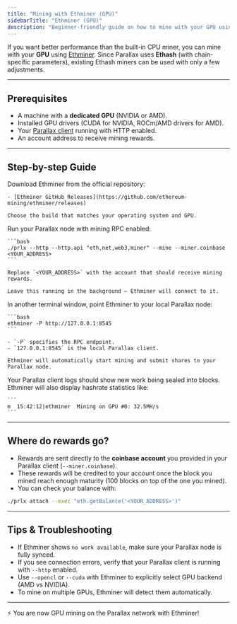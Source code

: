 ```yaml
---
title: "Mining with Ethminer (GPU)"
sidebarTitle: "Ethminer (GPU)"
description: "Beginner-friendly guide on how to mine with your GPU using Ethminer."
---
```


If you want better performance than the built-in CPU miner, you can mine with your **GPU** using [Ethminer](https://github.com/ethereum-mining/ethminer).   Since Parallax uses **Ethash** (with chain-specific parameters), existing Ethash miners can be used with only a few adjustments.

---

## Prerequisites

- A machine with a **dedicated GPU** (NVIDIA or AMD).  
- Installed GPU drivers (CUDA for NVIDIA, ROCm/AMD drivers for AMD).  
- Your [Parallax client](../client/setup) running with HTTP enabled.  
- An account address to receive mining rewards.

---

## Step-by-step Guide

<Steps>
  <Step title="Install Ethminer">
    Download Ethminer from the official repository:

    - [Ethminer GitHub Releases](https://github.com/ethereum-mining/ethminer/releases)

    Choose the build that matches your operating system and GPU.
  </Step>

  <Step title="Start your Parallax client">
    Run your Parallax node with mining RPC enabled:

    ```bash
    ./prlx --http --http.api "eth,net,web3,miner" --mine --miner.coinbase <YOUR_ADDRESS>
    ```

    Replace `<YOUR_ADDRESS>` with the account that should receive mining rewards.

    Leave this running in the background — Ethminer will connect to it.
  </Step>

  <Step title="Run Ethminer against Parallax">
    In another terminal window, point Ethminer to your local Parallax node:

    ```bash
    ethminer -P http://127.0.0.1:8545
    ```

    - `-P` specifies the RPC endpoint.  
    - `127.0.0.1:8545` is the local Parallax client.  

    Ethminer will automatically start mining and submit shares to your Parallax node.
  </Step>

  <Step title="Confirm mining is active">
    Your Parallax client logs should show new work being sealed into blocks.  
    Ethminer will also display hashrate statistics like:

    ```
    m  15:42:12|ethminer  Mining on GPU #0: 32.5MH/s
    ```
  </Step>
</Steps>

---

## Where do rewards go?

- Rewards are sent directly to the **coinbase account** you provided in your Parallax client (`--miner.coinbase`).  
- These rewards will be credited to your account once the block you mined reach enough maturity (100 blocks on top of the one you mined).
- You can check your balance with:

```bash
./prlx attach --exec "eth.getBalance('<YOUR_ADDRESS>')"
```

---

## Tips & Troubleshooting

- If Ethminer shows `no work available`, make sure your Parallax node is fully synced.  
- If you see connection errors, verify that your Parallax client is running with `--http` enabled.  
- Use `--opencl` or `--cuda` with Ethminer to explicitly select GPU backend (AMD vs NVIDIA).  
- To mine on multiple GPUs, Ethminer will detect them automatically.  

---

⚡ You are now GPU mining on the Parallax network with Ethminer!
